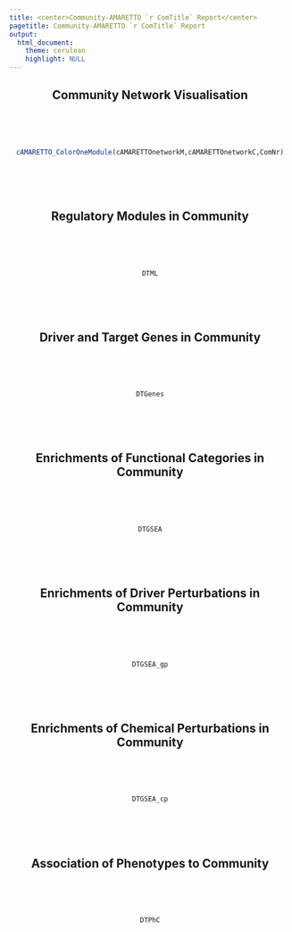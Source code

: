 ```yaml
---
title: <center>Community-AMARETTO `r ComTitle` Report</center>
pagetitle: Community-AMARETTO `r ComTitle` Report
output: 
  html_document:
    theme: cerulean
    highlight: NULL
---
```


<style>
  .main-container {
    max-width:  100% !important;
    padding-right: 1% !important;
    padding-left: 1% !important;
    margin-right: 1% !important;
    margin-left: 1% !important;
    table-layout: fixed !important;
  }
</style>

<center>

## Community Network Visualisation
<br><br><br>
```r
cAMARETTO_ColorOneModule(cAMARETTOnetworkM,cAMARETTOnetworkC,ComNr)
```
<br><br><br>

## Regulatory Modules in Community
<br><br><br>
```r
DTML
```
<br><br><br>

## Driver and Target Genes in Community
<br><br><br>
```r
DTGenes
```
<br><br><br>

## Enrichments of Functional Categories in Community
<br><br><br>
```r
DTGSEA
```
<br><br><br>

## Enrichments of Driver Perturbations in Community
<br><br><br>
```r
DTGSEA_gp
```
<br><br><br>

## Enrichments of Chemical Perturbations in Community
<br><br><br>
```r
DTGSEA_cp
```
<br><br><br>

## Association of Phenotypes to Community
<br><br><br>
```r
DTPhC
```
<br><br><br>

</center>